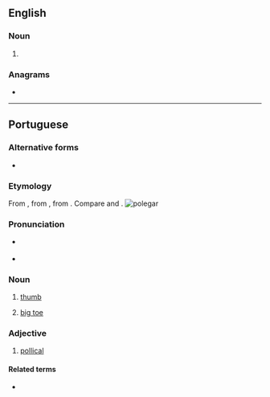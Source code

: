 ==English==

===Noun===
{{en-noun}}

# {{alt form|en|poligar}}

===Anagrams===
* {{anagrams|en|a=aeglopr|Pergola|pergola}}

----

==Portuguese==

===Alternative forms===
* {{alt|pt|pollegar||obsolete}}

===Etymology===
From {{inh|pt|roa-opt|pollegar}}, from {{inh|pt|la|pollicāris||of the thumb}}, from {{m|la|pollex||thumb}}. Compare {{cog|es|pulgar}} and {{cog|gl|polgar}}.
[[File:Hand - Thumb.jpg|thumb|polegar]]

===Pronunciation===
{{pt-IPA|polegarh}}
* {{a|South Brazil}} {{IPA|pt|/ˌpo.le.ˈɡaɻ/}}
* {{hyphenation|pt|po|le|gar}}

===Noun===
{{pt-noun|m|es|old=1}}

# [[thumb]] {{gloss|digit}}
#: {{syn|pt|dedo polegar|dedão|pólex|pólice}}
# [[big toe]] {{gloss|largest human toe}}
#: {{syn|pt|dedão|dedão do pé|hálux}}

===Adjective===
{{pt-adj|hascomp=no}}

# [[pollical]]

====Related terms====
* {{l|pt|polegada}}

{{cln|pt|terms suffixed with -ar}}
{{C|pt|Fingers}}